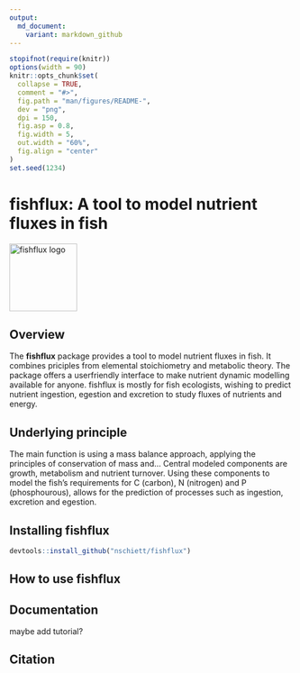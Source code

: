 ```yaml
---
output:
  md_document:
    variant: markdown_github
---
```


<!-- README.md is generated from README.Rmd. Please edit that file -->

```r
stopifnot(require(knitr))
options(width = 90)
knitr::opts_chunk$set(
  collapse = TRUE,
  comment = "#>",
  fig.path = "man/figures/README-",
  dev = "png",
  dpi = 150,
  fig.asp = 0.8,
  fig.width = 5,
  out.width = "60%",
  fig.align = "center"
)
set.seed(1234)
```

# fishflux: A tool to model nutrient fluxes in fish

<img src="man/figures/fishflux.png" width = 120 alt="fishflux logo"/> 

## Overview

The **fishflux** package provides a tool to model nutrient fluxes in fish. It combines priciples from elemental stoichiometry and metabolic theory. The package offers a userfriendly interface to make nutrient dynamic modelling available for anyone. fishflux is mostly for fish ecologists, wishing to predict nutrient ingestion, egestion and excretion to study fluxes of nutrients and energy. 

## Underlying principle

The main function is using a mass balance approach, applying the principles of conservation of mass and...
Central modeled components are growth, metabolism and nutrient turnover. Using these components to model the fish's requirements for C (carbon), N (nitrogen) and P (phosphourous), allows for the prediction of processes such as ingestion, excretion and egestion. 

## Installing fishflux

```r
devtools::install_github("nschiett/fishflux")
```

## How to use fishflux

## Documentation
maybe add tutorial?

## Citation

